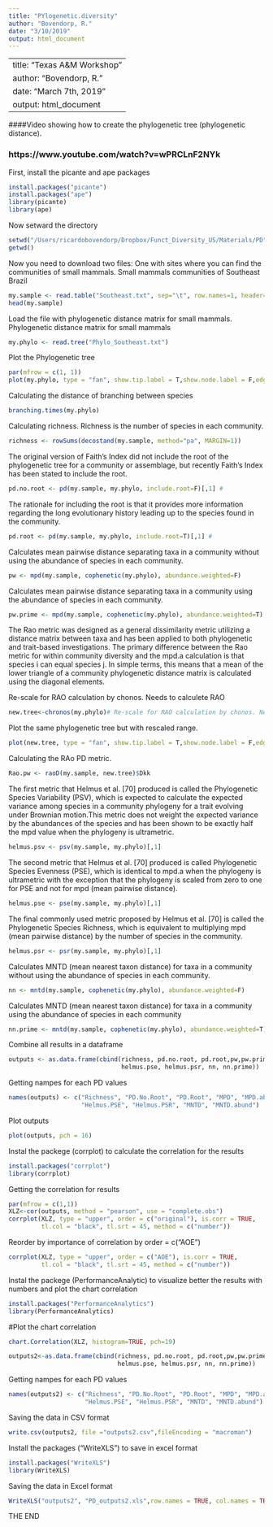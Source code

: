 ```yaml
---
title: "PYlogenetic.diversity"
author: "Bovendorp, R."
date: "3/10/2019"
output: html_document
---
```

---
title: "Texas A&M Workshop"
author: "Bovendorp, R."
date: "March 7th, 2019"
output: html_document
---
  
####Video showing how to create the phylogenetic tree (phylogenetic distance).

### https://www.youtube.com/watch?v=wPRCLnF2NYk
  
  
First, install the picante and ape packages
```r
install.packages("picante")
install.packages("ape")
library(picante)
library(ape)
```

Now setward the directory

```r
setwd("/Users/ricardobovendorp/Dropbox/Funct_Diversity_US/Materials/PD")
getwd()  
```

Now you need to download two files: 
One with sites where you can find the communities of small mammals. 
Small mammals communities of Southeast Brazil

```r
my.sample <- read.table("Southeast.txt", sep="\t", row.names=1, header=T)
head(my.sample)
```



Load the file with phylogenetic distance matrix for small mammals.
Phylogenetic distance matrix for small mammals

```r
my.phylo <- read.tree("Phylo_Southeast.txt")
```

Plot the Phylogenetic tree

```r
par(mfrow = c(1, 1))
plot(my.phylo, type = "fan", show.tip.label = T,show.node.label = F,edge.color = "gray", edge.width = 1,tip.color = "black")
```

Calculating the distance of branching between species

```r
branching.times(my.phylo)
```

Calculating richness. Richness is the number of species in each community.

```r
richness <- rowSums(decostand(my.sample, method="pa", MARGIN=1))
```
The original version of Faith’s Index did not include the root of the phylogenetic tree for a community or assemblage, but recently Faith’s Index has been stated to include the root.

```r
pd.no.root <- pd(my.sample, my.phylo, include.root=F)[,1] # 
```

The rationale for including the root is that it provides more information regarding the long evolutionary history leading up to the species found in the community. 

```r
pd.root <- pd(my.sample, my.phylo, include.root=T)[,1] # 
```

Calculates mean pairwise distance separating taxa in a community without using the abundance of species in each community.

```r
pw <- mpd(my.sample, cophenetic(my.phylo), abundance.weighted=F) 
```

Calculates mean pairwise distance separating taxa in a community using the abundance of species in each community.

```r
pw.prime <- mpd(my.sample, cophenetic(my.phylo), abundance.weighted=T) 
```

The Rao metric was designed as a general dissimilarity metric utilizing a distance matrix between taxa and has been applied to both phylogenetic and trait-based investigations. The primary difference between the Rao metric for within community diversity and the mpd.a calculation is that species i can equal species j. In simple terms, this means that a mean of the lower triangle of a community phylogenetic distance matrix is calculated using the diagonal elements.

Re-scale for RAO calculation by chonos. Needs to calculete RAO

```r
new.tree<-chronos(my.phylo)# Re-scale for RAO calculation by chonos. Needs to calculete RAO
```

Plot the same phylogenetic tree but with rescaled range.

```r
plot(new.tree, type = "fan", show.tip.label = T,show.node.label = F,edge.color = "gray", edge.width = 1,tip.color = "black")
```

Calculating the RAo PD metric.

```r
Rao.pw <- raoD(my.sample, new.tree)$Dkk 
```

The first metric that Helmus et al. [70] produced is called the Phylogenetic Species Variability (PSV), which is expected to calculate the expected variance among species in a community phylogeny for a trait evolving under Brownian motion.This metric does not weight the expected variance by the abundances of the species and has been shown to be exactly half the mpd value when the phylogeny is ultrametric.

```r
helmus.psv <- psv(my.sample, my.phylo)[,1]
```

The second metric that Helmus et al. [70] produced is called Phylogenetic Species Evenness (PSE), which is identical to mpd.a when the phylogeny is ultrametric with the exception that the phylogeny is scaled from zero to one for PSE and not for mpd (mean pairwise distance).

```r
helmus.pse <- pse(my.sample, my.phylo)[,1]
```

The final commonly used metric proposed by Helmus et al. [70] is called the Phylogenetic Species Richness,  which is equivalent to multiplying mpd (mean pairwise distance) by the number of species in the community. 

```r
helmus.psr <- psr(my.sample, my.phylo)[,1]
```

Calculates MNTD (mean nearest taxon distance) for taxa in a community without using the abundance of species in each community.

```r
nn <- mntd(my.sample, cophenetic(my.phylo), abundance.weighted=F) 
```

Calculates MNTD (mean nearest taxon distance) for taxa in a community using the abundance of species in each community

```r
nn.prime <- mntd(my.sample, cophenetic(my.phylo), abundance.weighted=T) 
```

Combine all results in a dataframe

```r
outputs <- as.data.frame(cbind(richness, pd.no.root, pd.root,pw,pw.prime,Rao.pw, helmus.psv, 
                               helmus.pse, helmus.psr, nn, nn.prime))
```

Getting nampes for each PD values

```r
names(outputs) <- c("Richness", "PD.No.Root", "PD.Root", "MPD", "MPD.abund", "Rao", "Helmus.PSV", 
                    "Helmus.PSE", "Helmus.PSR", "MNTD", "MNTD.abund")
```

Plot outputs

```r
plot(outputs, pch = 16)
```

Instal the packege (corrplot) to calculate the correlation for the results

```r
install.packages("corrplot")
library(corrplot)
```

Getting the correlation for results

```r
par(mfrow = c(1,1)) 
XLZ<-cor(outputs, method = "pearson", use = "complete.obs")
corrplot(XLZ, type = "upper", order = c("original"), is.corr = TRUE,
         tl.col = "black", tl.srt = 45, method = c("number"))
```

Reorder by importance of correlation by  order = c("AOE")

```r
corrplot(XLZ, type = "upper", order = c("AOE"), is.corr = TRUE,
         tl.col = "black", tl.srt = 45, method = c("number"))
```

Instal the packege (PerformanceAnalytic) to visualize better the results with numbers and plot the chart correlation

```r
install.packages("PerformanceAnalytics")
library(PerformanceAnalytics)
```

#Plot the chart correlation

```r
chart.Correlation(XLZ, histogram=TRUE, pch=19)
```



```r
outputs2<-as.data.frame(cbind(richness, pd.no.root, pd.root,pw,pw.prime,Rao.pw, helmus.psv, 
                              helmus.pse, helmus.psr, nn, nn.prime))
```

Getting nampes for each PD values

```r
names(outputs2) <- c("Richness", "PD.No.Root", "PD.Root", "MPD", "MPD.abund", "Rao", "Helmus.PSV", 
                     "Helmus.PSE", "Helmus.PSR", "MNTD", "MNTD.abund")
```

Saving the data in CSV format

```r
write.csv(outputs2, file ="outputs2.csv",fileEncoding = "macroman")
```

Install the packages ("WriteXLS") to save in excel format

```r
install.packages("WriteXLS")
library(WriteXLS)
```

Saving the data in Excel format

```r
WriteXLS("outputs2", "PD_outputs2.xls",row.names = TRUE, col.names = TRUE, Encoding = c("UTF-8"))
```

########## THE END  ########################

